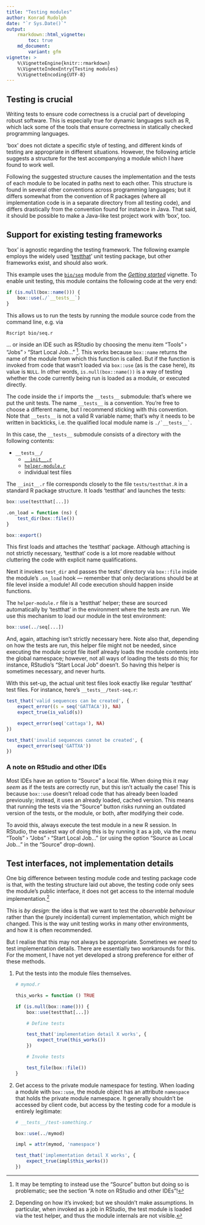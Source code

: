 ```yaml
---
title: "Testing modules"
author: Konrad Rudolph
date: "`r Sys.Date()`"
output:
    rmarkdown::html_vignette:
        toc: true
    md_document:
        variant: gfm
vignette: >
    %\VignetteEngine{knitr::rmarkdown}
    %\VignetteIndexEntry{Testing modules}
    %\VignetteEncoding{UTF-8}
---
```

## Testing is crucial

Writing tests to ensure code correctness is a crucial part of developing
robust software. This is especially true for dynamic languages such as
R, which lack some of the tools that ensure correctness in statically
checked programming languages.

‘box’ does not dictate a specific style of testing, and different kinds
of testing are appropriate in different situations. However, the
following article suggests a structure for the test accompanying a
module which I have found to work well.

Following the suggested structure causes the implementation and the
tests of each module to be located in paths next to each other. This
structure is found in several other conventions across programming
languages; but it differs somewhat from the convention of R packages
(where all implementation code is in a separate directory from all
testing code), and differs drastically from the convention found for
instance in Java. That said, it should be possible to make a Java-like
test project work with ‘box’, too.

## Support for existing testing frameworks

‘box’ is agnostic regarding the testing framework. The following example
employs the widely used ‘[testthat](https://testthat.r-lib.org/)’ unit
testing package, but other frameworks exist, and should also work.

This example uses the [`bio/seq`](bio/seq.r) module from the *[Getting
started](box.html)* vignette. To enable unit testing, this module
contains the following code at the very end:

```r
if (is.null(box::name())) {
    box::use(./`__tests__`)
}
```

This allows us to run the tests by running the module source code from
the command line, e.g. via

``` bash
Rscript bio/seq.r
```

… or inside an IDE such as RStudio by choosing the menu item “Tools” ›
“Jobs” › “Start Local Job…” [^1]. This works because `box::name` returns
the name of the module from which this function is called. But if the
function is invoked from code that wasn’t loaded via `box::use` (as is
the case here), its value is `NULL`. In other words,
`is.null(box::name())` is a way of testing whether the code currently
being run is loaded as a module, or executed directly.

The code inside the `if` imports the `__tests__` submodule: that’s where
we put the unit tests. The name `__tests__` is a convention. You’re free
to choose a different name, but I recommend sticking with this
convention. Note that `__tests__` is not a valid R variable name; that’s
why it needs to be written in backticks, i.e. the qualified local module
name is `` ./`__tests__` ``.

In this case, the `__tests__` submodule consists of a directory with the
following contents:

- `__tests__/`
  - [`__init__.r`](bio/__tests__/__init__.r)
  - [`helper-module.r`](bio/__tests__/helper-module.r)
  - individual test files

The `__init__.r` file corresponds closely to the file `tests/testthat.R`
in a standard R package structure. It loads ‘testthat’ and launches the
tests:

```r
box::use(testthat[...])

.on_load = function (ns) {
    test_dir(box::file())
}

box::export()
```

This first loads and attaches the ‘testthat’ package. Although attaching
is not strictly necessary, ‘testthat’ code is a lot more readable
without cluttering the code with explicit name qualifications.

Next it invokes `test_dir` and passes the tests’ directory via
`box::file` inside the module’s `.on_load` hook — remember that only
declarations should be at file level inside a module! All code execution
should happen inside functions.

The `helper-module.r` file is a ‘testthat’ helper; these are sourced
automatically by ‘testthat’ in the environment where the tests are run.
We use this mechanism to load our module in the test environment:

```r
box::use(../seq[...])
```

And, again, attaching isn’t strictly necessary here. Note also that,
depending on how the tests are run, this helper file might not be
needed, since executing the module script file itself already loads the
module contents into the global namespace; however, not all ways of
loading the tests do this; for instance, RStudio’s “Start Local Job”
doesn’t. So having this helper is sometimes necessary, and never hurts.

With this set-up, the actual unit test files look exactly like regular
‘testthat’ test files. For instance, here’s `__tests__/test-seq.r`:

```r
test_that('valid sequences can be created', {
    expect_error((s = seq('GATTACA')), NA)
    expect_true(is_valid(s))

    expect_error(seq('cattaga'), NA)
})

test_that('invalid sequences cannot be created', {
    expect_error(seq('GATTXA'))
})
```

### A note on RStudio and other IDEs

Most IDEs have an option to “Source” a local file. When doing this it
may *seem* as if the tests are correctly run, but this isn’t actually
the case! This is because `box::use` doesn’t reload code that has
already been loaded previously; instead, it uses an already loaded,
cached version. This means that running the tests via the “Source”
button risks running an outdated version of the tests, or the module, or
both, after modifying their code.

To avoid this, always execute the test module in a new R session. In
RStudio, the easiest way of doing this is by running it as a job, via
the menu “Tools” › “Jobs” › “Start Local Job…” (or using the option
“Source as Local Job…” in the “Source” drop-down).

## Test interfaces, not implementation details

One big difference between testing module code and testing package code
is that, with the testing structure laid out above, the testing code
only sees the module’s public interface, it does not get access to the
internal module implementation.[^2]

This is *by design*: the idea is that we want to test the *observable
behaviour* rather than the (purely incidental) current implementation,
which might be changed. This is the way unit testing works in many other
environments, and how it is often recommended.

But I realise that this may not always be appropriate. Sometimes we
*need* to test implementation details. There are essentially two
workarounds for this. For the moment, I have not yet developed a strong
preference for either of these methods.

1.  Put the tests into the module files themselves.

    ``` r
    # mymod.r

    this_works = function () TRUE

    if (is.null(box::name())) {
        box::use(testthat[...])

        # Define tests

        test_that('implementation detail X works', {
            expect_true(this_works())
        })

        # Invoke tests

        test_file(box::file())
    }
    ```

2.  Get access to the private module namespace for testing. When loading
    a module with `box::use`, the module object has an attribute
    `namespace` that holds the private module namespace. It generally
    shouldn’t be accessed by client code, but access by the testing code
    for a module is entirely legitimate:

    ``` r
    # __tests__/test-something.r

    box::use(../mymod)

    impl = attr(mymod, 'namespace')

    test_that('implementation detail X works', {
        expect_true(impl$this_works())
    })
    ```

[^1]: It may be tempting to instead use the “Source” button but doing so
    is problematic; see the section “A note on RStudio and other IDEs”!

[^2]: Depending on how it’s invoked; but we shouldn’t make assumptions.
    In particular, when invoked as a job in RStudio, the test module is
    loaded via the test helper, and thus the module internals are not
    visible.
